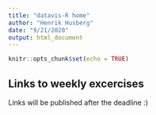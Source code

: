 ```yaml
---
title: "datavis-R home"
author: "Henrik Husberg"
date: "9/21/2020"
output: html_document
---
```


```r
knitr::opts_chunk$set(echo = TRUE)
```

## Links to weekly excercises

Links will be published after the deadline :)


